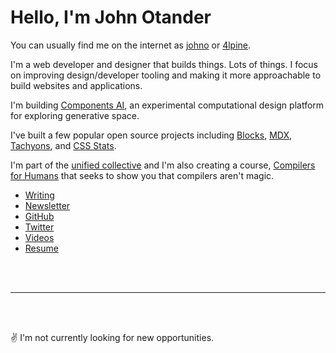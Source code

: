 # Hello, I'm John Otander

You can usually find me on the internet as
[johno][gh] or [4lpine][tw].

I'm a web developer and designer that builds things. Lots of things.
I focus on improving design/developer tooling and making it more
approachable to build websites and applications.

I'm building [Components AI](https://components.ai), an
experimental computational design platform for exploring generative space.

I've built a few popular open source projects including
[Blocks](https://blocks-ui.com), [MDX](https://mdxjs.com),
[Tachyons](https://tachyons.io), and [CSS Stats](https://cssstats.com).

I'm part of the [unified collective](https://unifiedjs.com) and
I'm also creating a course, [Compilers for Humans](https://compilersforhumans.com)
that seeks to show you that compilers aren't magic.

- [Writing](/writing)
- [Newsletter](/newsletter)
- [GitHub][gh]
- [Twitter][tw]
- [Videos](/videos)
- [Resume](/resume)

<br />
<br />

---

<br />
<br />

✌️ I'm not currently looking for new opportunities.

[gh]: https://github.com/johno
[tw]: https://twitter.com/4lpine
